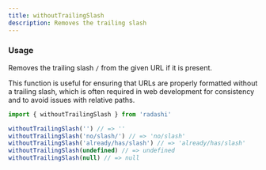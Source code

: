 ```yaml
---
title: withoutTrailingSlash
description: Removes the trailing slash
---
```


### Usage

Removes the trailing slash `/` from the given URL if it is present.

This function is useful for ensuring that URLs are properly formatted
without a trailing slash, which is often required in web development for
consistency and to avoid issues with relative paths.

```ts
import { withoutTrailingSlash } from 'radashi'

withoutTrailingSlash('') // => ''
withoutTrailingSlash('no/slash/') // => 'no/slash'
withoutTrailingSlash('already/has/slash') // => 'already/has/slash'
withoutTrailingSlash(undefined) // => undefined
withoutTrailingSlash(null) // => null
```
